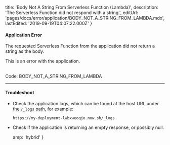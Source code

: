 
  title: 'Body Not A String From Serverless Function (Lambda)',
  description: 'The Serverless Function did not respond with a string.',
  editUrl: 'pages/docs/error/application/BODY_NOT_A_STRING_FROM_LAMBDA.mdx',
  lastEdited: '2019-09-19T04:07:22.000Z'
}

#### Application Error

The requested Serverless Function from the application did not return a string as the body.

This is an error with the application.

<br />

<Note label={false}>
  Code: <InlineCode>BODY_NOT_A_STRING_FROM_LAMBDA</InlineCode>
</Note>

---

#### Troubleshoot

- Check the application logs, which can be found at the host URL under [the `/_logs` path](/docs/v2/advanced/concepts/special-paths#logs-view), for example:
  ```
  https://my-deployment-lwbxweoqjo.now.sh/_logs
  ```
- Check if the application is returning an empty response, or possibly null.


  amp: 'hybrid'
}
